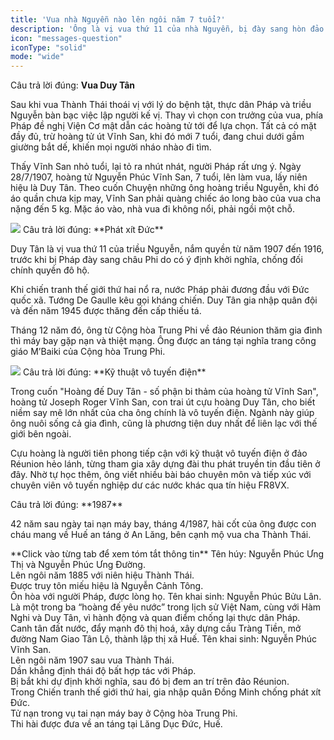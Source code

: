 ```yaml
---
title: 'Vua nhà Nguyễn nào lên ngôi năm 7 tuổi?'
description: 'Ông là vị vua thứ 11 của nhà Nguyễn, bị đày sang hòn đảo nằm giữa Ấn Độ Dương cùng vua cha vì có ý định khởi nghĩa, chống đối chính quyền đô hộ.'
icon: "messages-question"
iconType: "solid"
mode: "wide"
---
```


<Accordion title="1/4. Vua nhà Nguyễn nào lên ngôi năm 7 tuổi? [Đồng Khánh - Thành Thái - Duy Tân]" >

Câu trả lời đúng: **Vua Duy Tân**

Sau khi vua Thành Thái thoái vị với lý do bệnh tật, thực dân Pháp và triều Nguyễn bàn bạc việc lập người kế vị. Thay vì chọn con trưởng của vua, phía Pháp đề nghị Viện Cơ mật dẫn các hoàng tử tới để lựa chọn. Tất cả có mặt đầy đủ, trừ hoàng tử út Vĩnh San, khi đó mới 7 tuổi, đang chui dưới gầm giường bắt dế, khiến mọi người nháo nhào đi tìm.

Thấy Vĩnh San nhỏ tuổi, lại tỏ ra nhút nhát, người Pháp rất ưng ý. Ngày 28/7/1907, hoàng tử Nguyễn Phúc Vĩnh San, 7 tuổi, lên làm vua, lấy niên hiệu là Duy Tân. Theo cuốn Chuyện những ông hoàng triều Nguyễn, khi đó áo quần chưa kịp may, Vĩnh San phải quàng chiếc áo long bào của vua cha nặng đến 5 kg. Mặc áo vào, nhà vua đi không nổi, phải ngồi một chỗ.


<Frame caption="Vua Duy Tân lúc mới lên ngôi. Ảnh tư liệu">
  <img src="https://i1-vnexpress.vnecdn.net/2024/06/05/vua-4681-1717583902.jpg?w=680&h=0&q=100&dpr=2&fit=crop&s=ewUko-GZnzLB8OZPUWJ35g" />
</Frame>
</Accordion>

<Accordion title="2/4. Ông từng tham gia chiến đấu chống lại đội quân nào? [Phát xít Đức - Phát xít Nhật - Mỹ]">
  Câu trả lời đúng: **Phát xít Đức**

Duy Tân là vị vua thứ 11 của triều Nguyễn, nắm quyền từ năm 1907 đến 1916, trước khi bị Pháp đày sang châu Phi do có ý định khởi nghĩa, chống đối chính quyền đô hộ.

Khi chiến tranh thế giới thứ hai nổ ra, nước Pháp phải đương đầu với Đức quốc xã. Tướng De Gaulle kêu gọi kháng chiến. Duy Tân gia nhập quân đội và đến năm 1945 được thăng đến cấp thiếu tá. 

Tháng 12 năm đó, ông từ Cộng hòa Trung Phi về đảo Réunion thăm gia đình thì máy bay gặp nạn và thiệt mạng. Ông được an táng tại nghĩa trang công giáo M’Baiki của Cộng hòa Trung Phi.
<Frame caption="Cựu hoàng Duy Tân và các con ở đảo Réunion. Ảnh tư liệu in trong cuốn Vua Duy Tân.">
  <img src="https://i1-vnexpress.vnecdn.net/2024/06/05/vua-Duy-Tan-3-1970-1579227237-3913-1717583904.jpg?w=680&h=0&q=100&dpr=2&fit=crop&s=USJNNdPU4xkvhLNkg5Ie4Q" />
</Frame>
</Accordion>

<Accordion title="3/4. Ông say mê ngành kỹ thuật gì? [Kỹ thuật hàng không - Kỹ thuật ôtô - Kỹ thuật vô tuyến điện]">
  Câu trả lời đúng: **Kỹ thuật vô tuyến điện**

  Trong cuốn "Hoàng đế Duy Tân - số phận bi thảm của hoàng tử Vĩnh San", hoàng tử Joseph Roger Vĩnh San, con trai út cựu hoàng Duy Tân, cho biết niềm say mê lớn nhất của cha ông chính là vô tuyến điện. Ngành này giúp ông nuôi sống cả gia đình, cũng là phương tiện duy nhất để liên lạc với thế giới bên ngoài.

Cựu hoàng là người tiên phong tiếp cận với kỹ thuật vô tuyến điện ở đảo Réunion hẻo lánh, từng tham gia xây dựng đài thu phát truyền tin đầu tiên ở đây. Nhờ tự học thêm, ông viết nhiều bài báo chuyên môn và tiếp xúc với chuyên viên vô tuyến nghiệp dư các nước khác qua tín hiệu FR8VX.
</Accordion>

<Accordion title="4/4. Hài cốt của ông được đưa về Việt Nam năm nào? [ 1945 - 1987 - 1995]">
  Câu trả lời đúng: **1987**

  42 năm sau ngày tai nạn máy bay, tháng 4/1987, hài cốt của ông được con cháu mang về Huế an táng ở An Lăng, bên cạnh mộ vua cha Thành Thái.

</Accordion>

<Tabs>
  <Tab title="Tóm tắt thông tin">
    **Click vào từng tab để xem tóm tắt thông tin**
  </Tab>
  <Tab title="Vua Đồng Khánh (1864 - 1889)">
    Tên húy: Nguyễn Phúc Ưng Thị và Nguyễn Phúc Ưng Đường. <br />
    Lên ngôi năm 1885 với niên hiệu Thành Thái. <br />
    Được truy tôn miếu hiệu là Nguyễn Cảnh Tông.<br />
    Ôn hòa với người Pháp, được lòng họ.
  </Tab>
  <Tab title="Vua Thành Thái (1879 - 1954)">
    Tên khai sinh: Nguyễn Phúc Bửu Lân. <br />
    Là một trong ba “hoàng đế yêu nước” trong lịch sử Việt Nam, cùng với Hàm Nghi và Duy Tân, vì hành động và quan điểm chống lại thực dân Pháp. <br /> 
    Canh tân đất nước, đẩy mạnh đô thị hoá, xây dựng cầu Tràng Tiền, mở đường Nam Giao Tân Lộ, thành lập thị xã Huế.
  </Tab>
  <Tab title="Vua Duy Tân (1900 - 1945)">
    Tên khai sinh: Nguyễn Phúc Vĩnh San. <br />
    Lên ngôi năm 1907 sau vua Thành Thái.<br />
    Dần khẳng định thái độ bất hợp tác với Pháp.<br />
    Bị bắt khi dự định khởi nghĩa, sau đó bị đem an trí trên đảo Réunion. <br />
    Trong Chiến tranh thế giới thứ hai, gia nhập quân Đồng Minh chống phát xít Đức. <br />
    Tử nạn trong vụ tai nạn máy bay ở Cộng hòa Trung Phi.<br />
    Thi hài được đưa về an táng tại Lăng Dục Đức, Huế.
  </Tab>
</Tabs>
